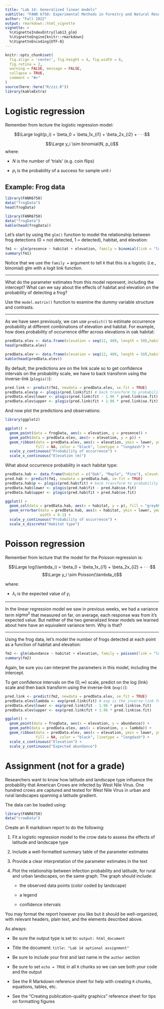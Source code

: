```yaml
---
title: "Lab 14: Generalized linear models"
subtitle: "FANR 6750: Experimental Methods in Forestry and Natural Resources Research"
author: "Fall 2022"
output: rmarkdown::html_vignette
vignette: >
  %\VignetteIndexEntry{lab13_glm}
  %\VignetteEngine{knitr::rmarkdown}
  %\VignetteEncoding{UTF-8}
---
```


```r
knitr::opts_chunk$set(
  fig.align = 'center', fig.height = 4, fig.width = 6,
  fig.retina = 2,
  warning = FALSE, message = FALSE,
  collapse = TRUE,
  comment = "#>"
)
source(here::here("R/zzz.R"))
library(kableExtra)
```

# Logistic regression

Remember from lecture the logistic regression model:

$$\Large logit(p_i) = \beta_0 + \beta_1x_{i1} + \beta_2x_{i2} + · · ·$$

$$\Large y_i \sim binomial(N, p_i)$$
where:

- $N$ is the number of ‘trials’ (e.g. coin flips)  

- $p_i$ is the probability of a success for sample unit $i$

## Example: Frog data

```r
library(FANR6750)
data("frogData")
head(frogData)
```

```r
library(FANR6750)
data("frogData")
kable(head(frogData))
```

Let's start by using the `glm()` function to model the relationship between frog detections (0 = not detected, 1 = detected), habitat, and elevation:

```r
fm1 <- glm(presence ~ habitat + elevation, family = binomial(link = "logit"), data = frogData)
summary(fm1)
```

Notice that we use the `family =` argument to tell `R` that this is a logistic (i.e., binomial) glm with a logit link function. 

***

What do the parameter estimates from this model represent, including the intercept? What can we say about the effects of habitat and elevation on the probability of detecting a frog? 

Use the `model.matrix()` function to examine the dummy variable structure and contrasts.

***

As we have seen previously, we can use `predict()` to estimate occurrence probability at different combinations of elevation and habitat. For example, how does probability of occurrence differ across elevations in oak habitat:

```r
predData.elev <- data.frame(elevation = seq(12, 489, length = 50),habitat = "Oak")
head(predData.elev)
```

```r
predData.elev <- data.frame(elevation = seq(12, 489, length = 50),habitat = "Oak")
kable(head(predData.elev))
```

By default, the predictions are on the link scale so to get confidence intervals on the probability scale, we have to back transform using the inverse-link (`plogis()`):

```r
pred.link <- predict(fm1, newdata = predData.elev, se.fit = TRUE)
predData.elev$p <- plogis(pred.link$fit) # back transform to probability scale
predData.elev$lower <- plogis(pred.link$fit - 1.96 * pred.link$se.fit)
predData.elev$upper <- plogis(pred.link$fit + 1.96 * pred.link$se.fit)
```

And now plot the predictions and observations:

```r
library(ggplot2)

ggplot() +
  geom_point(data = frogData, aes(x = elevation, y = presence)) +
  geom_path(data = predData.elev, aes(x = elevation, y = p)) +
  geom_ribbon(data = predData.elev, aes(x = elevation, ymin = lower, ymax = upper),
              fill = NA, color = "black", linetype = "longdash") +
  scale_y_continuous("Probability of occurrence") +
  scale_x_continuous("Elevation (m)")
```

What about occurrence probability in each habitat type:

```r
predData.hab <- data.frame(habitat = c("Oak", "Maple", "Pine"), elevation = 250)
pred.hab <- predict(fm1, newdata = predData.hab, se.fit = TRUE)
predData.hab$p <- plogis(pred.hab$fit) # back transform to probability scale
predData.hab$lower <- plogis(pred.hab$fit - pred.hab$se.fit)
predData.hab$upper <- plogis(pred.hab$fit + pred.hab$se.fit)

ggplot() +
  geom_col(data = predData.hab, aes(x = habitat, y = p), fill = "grey60") +
  geom_errorbar(data = predData.hab, aes(x = habitat, ymin = lower, ymax = upper),
                width = 0.1) +
  scale_y_continuous("Probability of occurrence") +
  scale_x_discrete("Habitat type")
```

# Poisson regression

Remember from lecture that the model for the Poisson regression is:

$$\Large log(\lambda_i) = \beta_0 + \beta_1x_{i1} + \beta_2x_{i2} + · · ·$$
$$\Large y_i \sim Poisson(\lambda_i)$$

where:

- $\lambda_i$ is the expected value of $y_i$

***

In the linear regression model we saw in previous weeks, we had a variance term $sigma^2$ that measured on far, on average, each response was from it's expected value. But neither of the two generalized linear models we learned about here have an equivalent variance term. Why is that?

***

Using the frog data, let's model the number of frogs detected at each point as a function of habitat and elevation:

```r
fm2 <- glm(abundance ~ habitat + elevation, family = poisson(link = "log"), data = frogData)
summary(fm2)
```

Again, be sure you can interpret the parameters in this model, including the intercept. 

To get confidence intervals on the $(0, \infty)$ scale, predict on the log (link) scale and then back transform using the inverse-link (`exp()`):

```r
pred.link <- predict(fm2, newdata = predData.elev, se.fit = TRUE)
predData.elev$lambda <- exp(pred.link$fit) # exp is the inverse-link function
predData.elev$lower <- exp(pred.link$fit - 1.96 * pred.link$se.fit)
predData.elev$upper <- exp(pred.link$fit + 1.96 * pred.link$se.fit)

ggplot() +
  geom_point(data = frogData, aes(x = elevation, y = abundance)) +
  geom_path(data = predData.elev, aes(x = elevation, y = lambda)) +
  geom_ribbon(data = predData.elev, aes(x = elevation, ymin = lower, ymax = upper),
              fill = NA, color = "black", linetype = "longdash") +
  scale_x_continuous("Elevation") +
  scale_y_continuous("Expected abundance")
```

# Assignment (not for a grade)

Researchers want to know how latitude and landscape type influence the probability that American Crows are infected by West Nile Virus. One hundred crows are captured and tested for West Nile Virus in urban and rural landscapes spanning a latitude gradient.

The data can be loaded using:

```r
library(FANR6750)
data("crowData")
```

Create an R markdown report to do the following:

1) Fit a logistic regression model to the crow data to assess the effects of latitude and landscape type

2) Include a well-formatted summary table of the parameter estimates

3) Provide a clear interpretation of the parameter estimates in the text

4) Plot the relationship between infection probability and latitude, for rural and urban landscapes, on the same graph. The graph should include:

    + the observed data points (color coded by landscape)  
    
    + a legend  
    
    + confidence intervals  

You may format the report however you like but it should be well-organized, with relevant headers, plain text, and the elements described above. 

As always:

- Be sure the output type is set to: `output: html_document`

- Title the document: `title: "Lab 14 optional assignment"`

- Be sure to include your first and last name in the `author` section 

- Be sure to set `echo = TRUE` in all `R` chunks so we can see both your code and the output

- See the R Markdown reference sheet for help with creating `R` chunks, equations, tables, etc.

- See the "Creating publication-quality graphics" reference sheet for tips on formatting figures
